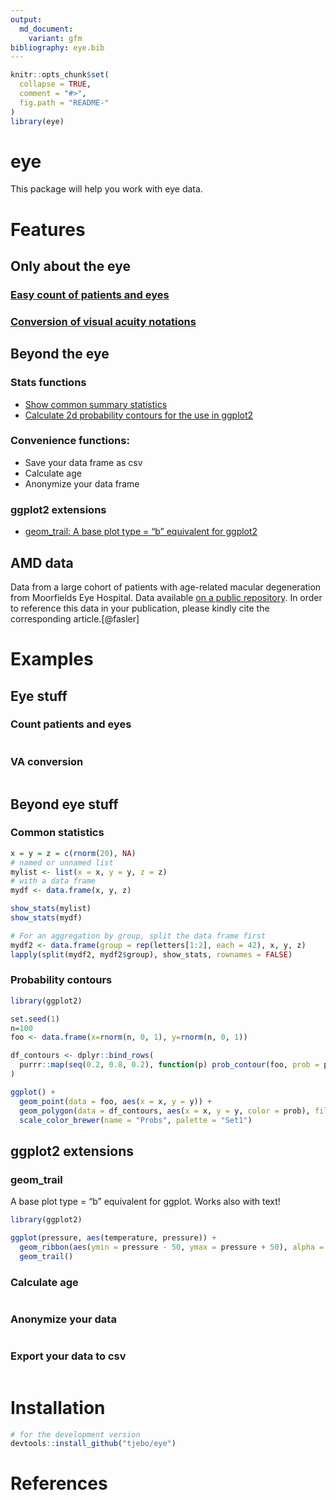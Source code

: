 ```yaml
---
output:
  md_document:
    variant: gfm
bibliography: eye.bib
---
```


<!-- README.md is generated from README.Rmd. Please edit that file -->

```r
knitr::opts_chunk$set(
  collapse = TRUE,
  comment = "#>",
  fig.path = "README-"
)
library(eye)
```

# eye

This package will help you work with eye data. 

# Features
## Only about the eye
### [Easy count of patients and eyes](#count-patients-and-eyes)
### [Conversion of visual acuity notations](#va-conversion)

## Beyond the eye
### Stats functions
- [Show common summary statistics](#basic-statistics)
- [Calculate 2d probability contours for the use in ggplot2](#probability-contours)

### Convenience functions: 
- Save your data frame as csv 
- Calculate age
- Anonymize your data frame

### ggplot2 extensions 
- [geom_trail: A base plot type = "b" equivalent for ggplot2](#geom_trail)

## AMD data 
Data from a large cohort of patients with age-related macular degeneration from Moorfields Eye Hospital. Data available [on a public repository](https://datadryad.org/stash/dataset/doi:10.5061/dryad.97r9289). In order to reference this data in your publication, please kindly cite the corresponding article.[@fasler] 

# Examples
## Eye stuff
### Count patients and eyes
```r

```

### VA conversion
```r

```

## Beyond eye stuff
### Common statistics
```r
x = y = z = c(rnorm(20), NA)
# named or unnamed list
mylist <- list(x = x, y = y, z = z)
# with a data frame
mydf <- data.frame(x, y, z)

show_stats(mylist)
show_stats(mydf)

# For an aggregation by group, split the data frame first
mydf2 <- data.frame(group = rep(letters[1:2], each = 42), x, y, z)
lapply(split(mydf2, mydf2$group), show_stats, rownames = FALSE)
```

### Probability contours
```r
library(ggplot2)

set.seed(1)
n=100
foo <- data.frame(x=rnorm(n, 0, 1), y=rnorm(n, 0, 1))

df_contours <- dplyr::bind_rows(
  purrr::map(seq(0.2, 0.8, 0.2), function(p) prob_contour(foo, prob = p))
)

ggplot() +
  geom_point(data = foo, aes(x = x, y = y)) +
  geom_polygon(data = df_contours, aes(x = x, y = y, color = prob), fill = NA) +
  scale_color_brewer(name = "Probs", palette = "Set1")
```

## ggplot2 extensions
### geom_trail
A base plot type = "b" equivalent for ggplot. Works also with text!
```r
library(ggplot2)

ggplot(pressure, aes(temperature, pressure)) +
  geom_ribbon(aes(ymin = pressure - 50, ymax = pressure + 50), alpha = 0.2) +
  geom_trail()
```

### Calculate age
```r

```

### Anonymize your data 
```r

```

### Export your data to csv 
```r

```

# Installation 
```r
# for the development version 
devtools::install_github("tjebo/eye")
```

# References


